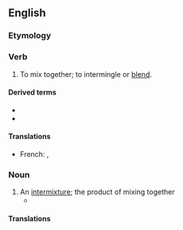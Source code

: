 ==English==

===Etymology===
{{prefix|en|inter|mix}}

===Verb===
{{en-verb}}

# {{lb|en|transitive}} To mix together; to intermingle or [[blend]].

====Derived terms====
* {{l|en|intermixture}}
* {{l|en|intermixer}}

====Translations====
{{trans-top|mix together}}
* French: {{t+|fr|entremêler}}, {{t+|fr|mélanger}}
{{trans-mid}}
{{trans-bottom}}

===Noun===
{{en-noun}}

# An [[intermixture]]; the product of mixing together
#* {{quote-book|en|1973|Wilson Brian Key|Subliminal Seduction|url=http://books.google.com/books?id=Ah-SAAAAIAAJ|isbn=0138590907|page=83
|passage=This idealized structure may not exist in reality, considering the high divorce rate and the '''intermixes''' of maternal-paternal dominance characteristics.}}

====Translations====
{{trans-see|intermixture}}